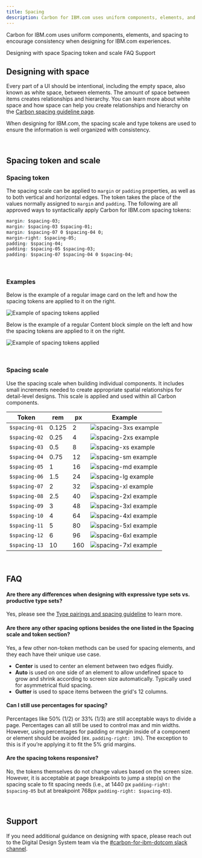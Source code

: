 ```yaml
---
title: Spacing
description: Carbon for IBM.com uses uniform components, elements, and spacing to encourage consistency when designing for IBM.com experiences.   
---
```


<PageDescription>

Carbon for IBM.com uses uniform components, elements, and spacing to encourage consistency when designing for IBM.com experiences. 

</PageDescription>


<AnchorLinks>

<AnchorLink>Designing with space</AnchorLink>
<AnchorLink>Spacing token and scale</AnchorLink>
<AnchorLink>FAQ</AnchorLink>
<AnchorLink>Support</AnchorLink>

</AnchorLinks>

## Designing with space

Every part of a UI should be intentional, including the empty space, also known as white space, between elements. The amount of space between items creates relationships and hierarchy. You can learn more about white space and how space can help you create relationships and hierarchy on the [Carbon spacing guideline page](https://www.carbondesignsystem.com/guidelines/spacing/overview/#designing-with-space).

When designing for IBM.com, the spacing scale and type tokens are used to ensure the information is well organized with consistency.

<br />

## Spacing token and scale

### Spacing token

The spacing scale can be applied to `margin` or `padding` properties, as well as
to both vertical and horizontal edges. The token takes the place of the values
normally assigned to `margin` and `padding`. The following are all approved ways
to syntactically apply Carbon for IBM.com spacing tokens:

```css
margin: $spacing-03;
margin: $spacing-03 $spacing-01;
margin: $spacing-07 0 $spacing-04 0;
margin-right: $spacing-05;
padding: $spacing-04;
padding: $spacing-05 $spacing-03;
padding: $spacing-07 $spacing-04 0 $spacing-04;
```
<br />

### Examples

Below is the example of a regular image card on the left and how the spacing tokens are applied to it on the right.

<Row>
<Column colLg={8}>

![Example of spacing tokens applied](../../images/guidelines/spacing/spacing-example-01.jpg)

</Column>
</Row>

Below is the example of a regular Content block simple on the left and how the spacing tokens are applied to it on the right.

<Row>
<Column colLg={8}>

![Example of spacing tokens applied](../../images/guidelines/spacing/spacing-example-02.jpg)

</Column>
</Row>

<br />

### Spacing scale

Use the spacing scale when building individual components. It includes small
increments needed to create appropriate spatial relationships for detail-level
designs. This scale is applied and used within all Carbon components.

<div className="spacing-table">

| Token         | rem   | px  | Example                                       |
| ------------- | ----- | --- | --------------------------------------------- |
| `$spacing-01` | 0.125 | 2   | ![spacing-3xs example](../../images/guidelines/spacing/spacing-01.svg) |
| `$spacing-02` | 0.25  | 4   | ![spacing-2xs example](../../images/guidelines/spacing/spacing-02.svg) |
| `$spacing-03` | 0.5   | 8   | ![spacing-xs example](../../images/guidelines/spacing/spacing-03.svg) |
| `$spacing-04` | 0.75  | 12  | ![spacing-sm example](../../images/guidelines/spacing/spacing-04.svg) |
| `$spacing-05` | 1     | 16  | ![spacing-md example](../../images/guidelines/spacing/spacing-05.svg) |
| `$spacing-06` | 1.5   | 24  | ![spacing-lg example](../../images/guidelines/spacing/spacing-06.svg) |
| `$spacing-07` | 2     | 32  | ![spacing-xl example](../../images/guidelines/spacing/spacing-07.svg) |
| `$spacing-08` | 2.5   | 40  | ![spacing-2xl example](../../images/guidelines/spacing/spacing-08.svg) |
| `$spacing-09` | 3     | 48  | ![spacing-3xl example](../../images/guidelines/spacing/spacing-09.svg) |
| `$spacing-10` | 4     | 64  | ![spacing-4xl example](../../images/guidelines/spacing/spacing-10.svg) |
| `$spacing-11` | 5     | 80  | ![spacing-5xl example](../../images/guidelines/spacing/spacing-11.svg) ||
| `$spacing-12` | 6     | 96  | ![spacing-6xl example](../../images/guidelines/spacing/spacing-12.svg) |
| `$spacing-13` | 10    | 160 | ![spacing-7xl example](../../images/guidelines/spacing/spacing-13.svg) |

</div>

<br />

## FAQ

#### Are there any differences when designing with expressive type sets vs. productive type sets?

Yes, please see the [Type pairings and spacing guideline](https://www.ibm.com/standards/web/carbon-for-ibm-dotcom/guidelines/type-pairing-and-spacing) to learn more.

#### Are there any other spacing options besides the one listed in the Spacing scale and token section?

Yes, a few other non-token methods can be used for spacing elements, and they each have their unique use case.

* **Center** is used to center an element between two edges fluidly.
* **Auto** is used on one side of an element to allow undefined space to grow and shrink according to screen size automatically. Typically used for asymmetrical fluid spacing.
* **Gutter** is used to space items between the grid's 12 columns.

#### Can I still use percentages for spacing?

Percentages like 50% (1/2) or 33% (1/3) are still acceptable ways to divide a
page. Percentages can all still be used to control max and min widths. However,
using percentages for padding or margin inside of a component or element should
be avoided (ex. `padding-right: 10%`). The exception to this is if you’re
applying it to fit the 5% grid margins.

#### Are the spacing tokens responsive?

No, the tokens themselves do not change values based on the screen size.
However, it is acceptable at page breakpoints to jump a step(s) on the spacing
scale to fit spacing needs (i.e., at 1440 px `padding-right: $spacing-05` but at
breakpoint 768px `padding-right: $spacing-03`).


<br />

## Support

If you need additional guidance on designing with space, please reach out to the Digital Design System team via the [#carbon-for-ibm-dotcom slack channel](https://cognitive-app.slack.com/archives/C2PLX8GQ6). 
